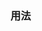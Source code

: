 {{cpp/keyword/title|{{tt|register}}}}
{{cpp/keyword/navbar}}
===用法===
{{rev begin}}
{{rev|until=c++17|
* [[cpp/language/storage_duration|自动存储期说明符]] {{mark deprecated}}。
}}
{{rev|since=c++17|
* ''不使用并保留该关键词。''
}}
{{rev|until=c++11|
===参阅===
* {{rlpt|auto}} {{petty|(自动存储期说明符)}}
}}
{{rev end}}

{{langlinks|de|en|es|fr|it|ja|pt|ru}}